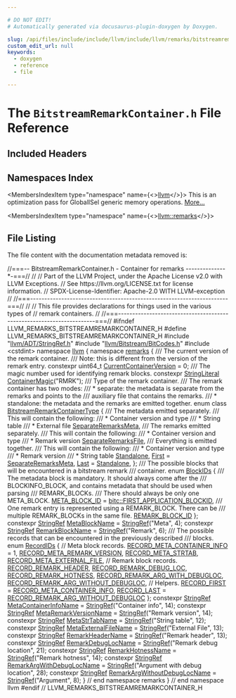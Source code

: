 ```yaml
---

# DO NOT EDIT!
# Automatically generated via docusaurus-plugin-doxygen by Doxygen.

slug: /api/files/include/include/llvm/include/llvm/remarks/bitstreamremarkcontainer-h
custom_edit_url: null
keywords:
  - doxygen
  - reference
  - file

---
```





# The `BitstreamRemarkContainer.h` File Reference

<DoxygenPage pluginConfig={pluginConfig}>



## Included Headers

<IncludesList>
<IncludesListItem
  filePath="llvm/ADT/StringRef.h"
  permalink="/docs/api/files/include/include/llvm/include/llvm/adt/stringref-h"
  isLocal="true" />
<IncludesListItem
  filePath="llvm/Bitstream/BitCodes.h"
  permalink="/docs/api/files/include/include/llvm/include/llvm/bitstream/bitcodes-h"
  isLocal="true" />
<IncludesListItem
  filePath="cstdint"
  permalink=""
  isLocal="false" />
</IncludesList>

## Namespaces Index

<MembersIndex>

<MembersIndexItem
  type="namespace"
  name={<><a href="/docs/api/namespaces/llvm">llvm</a></>}>
This is an optimization pass for GlobalISel generic memory operations. <a href="/docs/api/namespaces/llvm/#details">More...</a>
</MembersIndexItem>

<MembersIndexItem
  type="namespace"
  name={<><a href="/docs/api/namespaces/llvm/remarks">llvm::remarks</a></>}>
</MembersIndexItem>

</MembersIndex>


## File Listing

The file content with the documentation metadata removed is:

<ProgramListing>

<Link id="l00001" /><CodeLine lineNumber="1"><span class="doxyHighlightComment">//===-- BitstreamRemarkContainer.h - Container for remarks --------------&#42;-===//</span></CodeLine>
<Link id="l00002" /><CodeLine lineNumber="2"><span class="doxyHighlightComment">//</span></CodeLine>
<Link id="l00003" /><CodeLine lineNumber="3"><span class="doxyHighlightComment">// Part of the LLVM Project, under the Apache License v2.0 with LLVM Exceptions.</span></CodeLine>
<Link id="l00004" /><CodeLine lineNumber="4"><span class="doxyHighlightComment">// See https://llvm.org/LICENSE.txt for license information.</span></CodeLine>
<Link id="l00005" /><CodeLine lineNumber="5"><span class="doxyHighlightComment">// SPDX-License-Identifier: Apache-2.0 WITH LLVM-exception</span></CodeLine>
<Link id="l00006" /><CodeLine lineNumber="6"><span class="doxyHighlightComment">//</span></CodeLine>
<Link id="l00007" /><CodeLine lineNumber="7"><span class="doxyHighlightComment">//===----------------------------------------------------------------------===//</span></CodeLine>
<Link id="l00008" /><CodeLine lineNumber="8"><span class="doxyHighlightComment">//</span></CodeLine>
<Link id="l00009" /><CodeLine lineNumber="9"><span class="doxyHighlightComment">// This file provides declarations for things used in the various types of</span></CodeLine>
<Link id="l00010" /><CodeLine lineNumber="10"><span class="doxyHighlightComment">// remark containers.</span></CodeLine>
<Link id="l00011" /><CodeLine lineNumber="11"><span class="doxyHighlightComment">//</span></CodeLine>
<Link id="l00012" /><CodeLine lineNumber="12"><span class="doxyHighlightComment">//===----------------------------------------------------------------------===//</span></CodeLine>
<Link id="l00013" /><CodeLine lineNumber="13"></CodeLine>
<Link id="l00014" /><CodeLine lineNumber="14"><span class="doxyHighlightPreprocessor">#ifndef LLVM&#95;REMARKS&#95;BITSTREAMREMARKCONTAINER&#95;H</span></CodeLine>
<Link id="l00015" /><CodeLine lineNumber="15"><span class="doxyHighlightPreprocessor">#define LLVM&#95;REMARKS&#95;BITSTREAMREMARKCONTAINER&#95;H</span></CodeLine>
<Link id="l00016" /><CodeLine lineNumber="16"></CodeLine>
<Link id="l00017" /><CodeLine lineNumber="17"><span class="doxyHighlightPreprocessor">#include &quot;<a href="/docs/api/files/include/include/llvm/include/llvm/adt/stringref-h">llvm/ADT/StringRef.h</a>&quot;</span></CodeLine>
<Link id="l00018" /><CodeLine lineNumber="18"><span class="doxyHighlightPreprocessor">#include &quot;<a href="/docs/api/files/include/include/llvm/include/llvm/bitstream/bitcodes-h">llvm/Bitstream/BitCodes.h</a>&quot;</span></CodeLine>
<Link id="l00019" /><CodeLine lineNumber="19"><span class="doxyHighlightPreprocessor">#include &lt;cstdint&gt;</span></CodeLine>
<Link id="l00020" /><CodeLine lineNumber="20"></CodeLine>
<Link id="l00021" /><CodeLine lineNumber="21"><span class="doxyHighlightKeyword">namespace </span><span class="doxyHighlight"><a href="/docs/api/namespaces/llvm">llvm</a> &#123;</span></CodeLine>
<Link id="l00022" /><CodeLine lineNumber="22"><span class="doxyHighlightKeyword">namespace </span><span class="doxyHighlight"><a href="/docs/api/namespaces/llvm/remarks">remarks</a> &#123;</span></CodeLine>
<Link id="l00023" /><CodeLine lineNumber="23"></CodeLine>
<Link id="l00024" /><CodeLine lineNumber="24"><span class="doxyHighlightComment">/// The current version of the remark container.</span></CodeLine>
<Link id="l00025" /><CodeLine lineNumber="25"><span class="doxyHighlightComment">/// Note: this is different from the version of the remark entry.</span></CodeLine>
<Link id="l00026" /><CodeLine lineNumber="26" lineLink="/docs/api/namespaces/llvm/remarks/#a3f42c1ba51663eaef716aaed6589efce"><span class="doxyHighlightKeyword">constexpr</span><span class="doxyHighlight"> uint64&#95;t <a href="/docs/api/namespaces/llvm/remarks/#a3f42c1ba51663eaef716aaed6589efce">CurrentContainerVersion</a> = 0;</span></CodeLine>
<Link id="l00027" /><CodeLine lineNumber="27"><span class="doxyHighlightComment">/// The magic number used for identifying remark blocks.</span></CodeLine>
<Link id="l00028" /><CodeLine lineNumber="28" lineLink="/docs/api/namespaces/llvm/remarks/#acc638ffc46bd235e04176e244948a300"><span class="doxyHighlightKeyword">constexpr</span><span class="doxyHighlight"> <a href="/docs/api/classes/llvm/stringliteral">StringLiteral</a> <a href="/docs/api/namespaces/llvm/remarks/#acc638ffc46bd235e04176e244948a300">ContainerMagic</a>(</span><span class="doxyHighlightStringLiteral">&quot;RMRK&quot;</span><span class="doxyHighlight">);</span></CodeLine>
<Link id="l00029" /><CodeLine lineNumber="29"></CodeLine>
<Link id="l00030" /><CodeLine lineNumber="30"><span class="doxyHighlightComment">/// Type of the remark container.</span></CodeLine>
<Link id="l00031" /><CodeLine lineNumber="31"><span class="doxyHighlightComment">/// The remark container has two modes:</span></CodeLine>
<Link id="l00032" /><CodeLine lineNumber="32"><span class="doxyHighlightComment">/// &#42; separate: the metadata is separate from the remarks and points to the</span></CodeLine>
<Link id="l00033" /><CodeLine lineNumber="33"><span class="doxyHighlightComment">///             auxiliary file that contains the remarks.</span></CodeLine>
<Link id="l00034" /><CodeLine lineNumber="34"><span class="doxyHighlightComment">/// &#42; standalone: the metadata and the remarks are emitted together.</span></CodeLine>
<Link id="l00035" /><CodeLine lineNumber="35" lineLink="/docs/api/namespaces/llvm/remarks/#a07f17102dd54c318b10c6c6009e27e1e"><span class="doxyHighlightKeyword">enum class</span><span class="doxyHighlight"> <a href="/docs/api/namespaces/llvm/remarks/#a07f17102dd54c318b10c6c6009e27e1e">BitstreamRemarkContainerType</a> &#123;</span></CodeLine>
<Link id="l00036" /><CodeLine lineNumber="36"><span class="doxyHighlightComment">  /// The metadata emitted separately.</span></CodeLine>
<Link id="l00037" /><CodeLine lineNumber="37"><span class="doxyHighlightComment">  /// This will contain the following:</span></CodeLine>
<Link id="l00038" /><CodeLine lineNumber="38"><span class="doxyHighlightComment">  /// &#42; Container version and type</span></CodeLine>
<Link id="l00039" /><CodeLine lineNumber="39"><span class="doxyHighlightComment">  /// &#42; String table</span></CodeLine>
<Link id="l00040" /><CodeLine lineNumber="40"><span class="doxyHighlightComment">  /// &#42; External file</span></CodeLine>
<Link id="l00041" /><CodeLine lineNumber="41" lineLink="/docs/api/namespaces/llvm/remarks/#a07f17102dd54c318b10c6c6009e27e1ea4169738237fc9d6c1463bd5260de6c91"><span class="doxyHighlight">  <a href="/docs/api/namespaces/llvm/remarks/#a07f17102dd54c318b10c6c6009e27e1ea4169738237fc9d6c1463bd5260de6c91">SeparateRemarksMeta</a>,</span></CodeLine>
<Link id="l00042" /><CodeLine lineNumber="42"><span class="doxyHighlightComment">  /// The remarks emitted separately.</span></CodeLine>
<Link id="l00043" /><CodeLine lineNumber="43"><span class="doxyHighlightComment">  /// This will contain the following:</span></CodeLine>
<Link id="l00044" /><CodeLine lineNumber="44"><span class="doxyHighlightComment">  /// &#42; Container version and type</span></CodeLine>
<Link id="l00045" /><CodeLine lineNumber="45"><span class="doxyHighlightComment">  /// &#42; Remark version</span></CodeLine>
<Link id="l00046" /><CodeLine lineNumber="46" lineLink="/docs/api/namespaces/llvm/remarks/#a07f17102dd54c318b10c6c6009e27e1ea2a431092369d68b3ddf5f61852fee1a9"><span class="doxyHighlight">  <a href="/docs/api/namespaces/llvm/remarks/#a07f17102dd54c318b10c6c6009e27e1ea2a431092369d68b3ddf5f61852fee1a9">SeparateRemarksFile</a>,</span></CodeLine>
<Link id="l00047" /><CodeLine lineNumber="47"><span class="doxyHighlightComment">  /// Everything is emitted together.</span></CodeLine>
<Link id="l00048" /><CodeLine lineNumber="48"><span class="doxyHighlightComment">  /// This will contain the following:</span></CodeLine>
<Link id="l00049" /><CodeLine lineNumber="49"><span class="doxyHighlightComment">  /// &#42; Container version and type</span></CodeLine>
<Link id="l00050" /><CodeLine lineNumber="50"><span class="doxyHighlightComment">  /// &#42; Remark version</span></CodeLine>
<Link id="l00051" /><CodeLine lineNumber="51"><span class="doxyHighlightComment">  /// &#42; String table</span></CodeLine>
<Link id="l00052" /><CodeLine lineNumber="52" lineLink="/docs/api/namespaces/llvm/remarks/#a07f17102dd54c318b10c6c6009e27e1ea5c80f101108a356211fcb26b3f83eabb"><span class="doxyHighlight">  <a href="/docs/api/namespaces/llvm/remarks/#a07f17102dd54c318b10c6c6009e27e1ea5c80f101108a356211fcb26b3f83eabb">Standalone</a>,</span></CodeLine>
<Link id="l00053" /><CodeLine lineNumber="53" lineLink="/docs/api/namespaces/llvm/remarks/#a07f17102dd54c318b10c6c6009e27e1ea7fb55ed0b7a30342ba6da306428cae04"><span class="doxyHighlight">  <a href="/docs/api/namespaces/llvm/remarks/#a07f17102dd54c318b10c6c6009e27e1ea7fb55ed0b7a30342ba6da306428cae04">First</a> = <a href="/docs/api/namespaces/llvm/remarks/#a07f17102dd54c318b10c6c6009e27e1ea4169738237fc9d6c1463bd5260de6c91">SeparateRemarksMeta</a>,</span></CodeLine>
<Link id="l00054" /><CodeLine lineNumber="54" lineLink="/docs/api/namespaces/llvm/remarks/#a07f17102dd54c318b10c6c6009e27e1ead55b30607c2a9a2616347d6edb789f6b"><span class="doxyHighlight">  <a href="/docs/api/namespaces/llvm/remarks/#a07f17102dd54c318b10c6c6009e27e1ead55b30607c2a9a2616347d6edb789f6b">Last</a> = <a href="/docs/api/namespaces/llvm/remarks/#a07f17102dd54c318b10c6c6009e27e1ea5c80f101108a356211fcb26b3f83eabb">Standalone</a>,</span></CodeLine>
<Link id="l00055" /><CodeLine lineNumber="55"><span class="doxyHighlight">&#125;;</span></CodeLine>
<Link id="l00056" /><CodeLine lineNumber="56"></CodeLine>
<Link id="l00057" /><CodeLine lineNumber="57"><span class="doxyHighlightComment">/// The possible blocks that will be encountered in a bitstream remark</span></CodeLine>
<Link id="l00058" /><CodeLine lineNumber="58"><span class="doxyHighlightComment">/// container.</span></CodeLine>
<Link id="l00059" /><CodeLine lineNumber="59" lineLink="/docs/api/namespaces/llvm/remarks/#a30a2d98c5581ada910c6b48afde25d7f"><span class="doxyHighlightKeyword">enum</span><span class="doxyHighlight"> <a href="/docs/api/namespaces/llvm/remarks/#a30a2d98c5581ada910c6b48afde25d7f">BlockIDs</a> &#123;</span></CodeLine>
<Link id="l00060" /><CodeLine lineNumber="60"><span class="doxyHighlightComment">  /// The metadata block is mandatory. It should always come after the</span></CodeLine>
<Link id="l00061" /><CodeLine lineNumber="61"><span class="doxyHighlightComment">  /// BLOCKINFO&#95;BLOCK, and contains metadata that should be used when parsing</span></CodeLine>
<Link id="l00062" /><CodeLine lineNumber="62"><span class="doxyHighlightComment">  /// REMARK&#95;BLOCKs.</span></CodeLine>
<Link id="l00063" /><CodeLine lineNumber="63"><span class="doxyHighlightComment">  /// There should always be only one META&#95;BLOCK.</span></CodeLine>
<Link id="l00064" /><CodeLine lineNumber="64" lineLink="/docs/api/namespaces/llvm/remarks/#a30a2d98c5581ada910c6b48afde25d7fa96cbb9f0138fc55670ed8eced6af857d"><span class="doxyHighlight">  <a href="/docs/api/namespaces/llvm/remarks/#a30a2d98c5581ada910c6b48afde25d7fa96cbb9f0138fc55670ed8eced6af857d">META&#95;BLOCK&#95;ID</a> = <a href="/docs/api/namespaces/llvm/bitc/#a8cd4dd534ba6c31e93a88ca286c4f0e5ace7b0ab991cf2f44fb20f2f69cd3fdaa">bitc::FIRST&#95;APPLICATION&#95;BLOCKID</a>,</span></CodeLine>
<Link id="l00065" /><CodeLine lineNumber="65"><span class="doxyHighlightComment">  /// One remark entry is represented using a REMARK&#95;BLOCK. There can be</span></CodeLine>
<Link id="l00066" /><CodeLine lineNumber="66"><span class="doxyHighlightComment">  /// multiple REMARK&#95;BLOCKs in the same file.</span></CodeLine>
<Link id="l00067" /><CodeLine lineNumber="67" lineLink="/docs/api/namespaces/llvm/remarks/#a30a2d98c5581ada910c6b48afde25d7fa6bbe4805277c5857c0c4b7abe5253525"><span class="doxyHighlight">  <a href="/docs/api/namespaces/llvm/remarks/#a30a2d98c5581ada910c6b48afde25d7fa6bbe4805277c5857c0c4b7abe5253525">REMARK&#95;BLOCK&#95;ID</a></span></CodeLine>
<Link id="l00068" /><CodeLine lineNumber="68"><span class="doxyHighlight">&#125;;</span></CodeLine>
<Link id="l00069" /><CodeLine lineNumber="69"></CodeLine>
<Link id="l00070" /><CodeLine lineNumber="70" lineLink="/docs/api/namespaces/llvm/remarks/#a77f13ca388c6b1db5b3d3bb898c46fdf"><span class="doxyHighlightKeyword">constexpr</span><span class="doxyHighlight"> <a href="/docs/api/classes/llvm/stringref">StringRef</a> <a href="/docs/api/namespaces/llvm/remarks/#a77f13ca388c6b1db5b3d3bb898c46fdf">MetaBlockName</a> = <a href="/docs/api/classes/llvm/stringref">StringRef</a>(</span><span class="doxyHighlightStringLiteral">&quot;Meta&quot;</span><span class="doxyHighlight">, 4);</span></CodeLine>
<Link id="l00071" /><CodeLine lineNumber="71" lineLink="/docs/api/namespaces/llvm/remarks/#a0759084cfd0a1be0cb02b8591834e1c8"><span class="doxyHighlightKeyword">constexpr</span><span class="doxyHighlight"> <a href="/docs/api/classes/llvm/stringref">StringRef</a> <a href="/docs/api/namespaces/llvm/remarks/#a0759084cfd0a1be0cb02b8591834e1c8">RemarkBlockName</a> = <a href="/docs/api/classes/llvm/stringref">StringRef</a>(</span><span class="doxyHighlightStringLiteral">&quot;Remark&quot;</span><span class="doxyHighlight">, 6);</span></CodeLine>
<Link id="l00072" /><CodeLine lineNumber="72"></CodeLine>
<Link id="l00073" /><CodeLine lineNumber="73"><span class="doxyHighlightComment">/// The possible records that can be encountered in the previously described</span></CodeLine>
<Link id="l00074" /><CodeLine lineNumber="74"><span class="doxyHighlightComment">/// blocks.</span></CodeLine>
<Link id="l00075" /><CodeLine lineNumber="75" lineLink="/docs/api/namespaces/llvm/remarks/#aeef144afcf67defcc6b922ea2612a83f"><span class="doxyHighlightKeyword">enum</span><span class="doxyHighlight"> <a href="/docs/api/namespaces/llvm/remarks/#aeef144afcf67defcc6b922ea2612a83f">RecordIDs</a> &#123;</span></CodeLine>
<Link id="l00076" /><CodeLine lineNumber="76"><span class="doxyHighlight">  </span><span class="doxyHighlightComment">// Meta block records.</span></CodeLine>
<Link id="l00077" /><CodeLine lineNumber="77" lineLink="/docs/api/namespaces/llvm/remarks/#aeef144afcf67defcc6b922ea2612a83fab594601a3780245b09d12bc9827eaafa"><span class="doxyHighlight">  <a href="/docs/api/namespaces/llvm/remarks/#aeef144afcf67defcc6b922ea2612a83fab594601a3780245b09d12bc9827eaafa">RECORD&#95;META&#95;CONTAINER&#95;INFO</a> = 1,</span></CodeLine>
<Link id="l00078" /><CodeLine lineNumber="78" lineLink="/docs/api/namespaces/llvm/remarks/#aeef144afcf67defcc6b922ea2612a83fa3257414078656415dda5988b7a497fbf"><span class="doxyHighlight">  <a href="/docs/api/namespaces/llvm/remarks/#aeef144afcf67defcc6b922ea2612a83fa3257414078656415dda5988b7a497fbf">RECORD&#95;META&#95;REMARK&#95;VERSION</a>,</span></CodeLine>
<Link id="l00079" /><CodeLine lineNumber="79" lineLink="/docs/api/namespaces/llvm/remarks/#aeef144afcf67defcc6b922ea2612a83fa67132c432a4ef085fa04581bf9964ee9"><span class="doxyHighlight">  <a href="/docs/api/namespaces/llvm/remarks/#aeef144afcf67defcc6b922ea2612a83fa67132c432a4ef085fa04581bf9964ee9">RECORD&#95;META&#95;STRTAB</a>,</span></CodeLine>
<Link id="l00080" /><CodeLine lineNumber="80" lineLink="/docs/api/namespaces/llvm/remarks/#aeef144afcf67defcc6b922ea2612a83faec8eaa274dde3835551571eb0fe9a985"><span class="doxyHighlight">  <a href="/docs/api/namespaces/llvm/remarks/#aeef144afcf67defcc6b922ea2612a83faec8eaa274dde3835551571eb0fe9a985">RECORD&#95;META&#95;EXTERNAL&#95;FILE</a>,</span></CodeLine>
<Link id="l00081" /><CodeLine lineNumber="81"><span class="doxyHighlight">  </span><span class="doxyHighlightComment">// Remark block records.</span></CodeLine>
<Link id="l00082" /><CodeLine lineNumber="82" lineLink="/docs/api/namespaces/llvm/remarks/#aeef144afcf67defcc6b922ea2612a83fad48248d7c205d6a54125b2b6c10bb5cb"><span class="doxyHighlight">  <a href="/docs/api/namespaces/llvm/remarks/#aeef144afcf67defcc6b922ea2612a83fad48248d7c205d6a54125b2b6c10bb5cb">RECORD&#95;REMARK&#95;HEADER</a>,</span></CodeLine>
<Link id="l00083" /><CodeLine lineNumber="83" lineLink="/docs/api/namespaces/llvm/remarks/#aeef144afcf67defcc6b922ea2612a83fad5259ac7c5361f20e4ee591fb5d1c536"><span class="doxyHighlight">  <a href="/docs/api/namespaces/llvm/remarks/#aeef144afcf67defcc6b922ea2612a83fad5259ac7c5361f20e4ee591fb5d1c536">RECORD&#95;REMARK&#95;DEBUG&#95;LOC</a>,</span></CodeLine>
<Link id="l00084" /><CodeLine lineNumber="84" lineLink="/docs/api/namespaces/llvm/remarks/#aeef144afcf67defcc6b922ea2612a83fab81a5e37436c29b092e2a6a6db252d7b"><span class="doxyHighlight">  <a href="/docs/api/namespaces/llvm/remarks/#aeef144afcf67defcc6b922ea2612a83fab81a5e37436c29b092e2a6a6db252d7b">RECORD&#95;REMARK&#95;HOTNESS</a>,</span></CodeLine>
<Link id="l00085" /><CodeLine lineNumber="85" lineLink="/docs/api/namespaces/llvm/remarks/#aeef144afcf67defcc6b922ea2612a83fab47a0f52d7a068b383bb8efa7bc4c964"><span class="doxyHighlight">  <a href="/docs/api/namespaces/llvm/remarks/#aeef144afcf67defcc6b922ea2612a83fab47a0f52d7a068b383bb8efa7bc4c964">RECORD&#95;REMARK&#95;ARG&#95;WITH&#95;DEBUGLOC</a>,</span></CodeLine>
<Link id="l00086" /><CodeLine lineNumber="86" lineLink="/docs/api/namespaces/llvm/remarks/#aeef144afcf67defcc6b922ea2612a83faaf1240d15cbcc04f12c9c7c36d796a7b"><span class="doxyHighlight">  <a href="/docs/api/namespaces/llvm/remarks/#aeef144afcf67defcc6b922ea2612a83faaf1240d15cbcc04f12c9c7c36d796a7b">RECORD&#95;REMARK&#95;ARG&#95;WITHOUT&#95;DEBUGLOC</a>,</span></CodeLine>
<Link id="l00087" /><CodeLine lineNumber="87"><span class="doxyHighlight">  </span><span class="doxyHighlightComment">// Helpers.</span></CodeLine>
<Link id="l00088" /><CodeLine lineNumber="88" lineLink="/docs/api/namespaces/llvm/remarks/#aeef144afcf67defcc6b922ea2612a83fa6605dea26f9d10771db78194e8b647e3"><span class="doxyHighlight">  <a href="/docs/api/namespaces/llvm/remarks/#aeef144afcf67defcc6b922ea2612a83fa6605dea26f9d10771db78194e8b647e3">RECORD&#95;FIRST</a> = <a href="/docs/api/namespaces/llvm/remarks/#aeef144afcf67defcc6b922ea2612a83fab594601a3780245b09d12bc9827eaafa">RECORD&#95;META&#95;CONTAINER&#95;INFO</a>,</span></CodeLine>
<Link id="l00089" /><CodeLine lineNumber="89" lineLink="/docs/api/namespaces/llvm/remarks/#aeef144afcf67defcc6b922ea2612a83fa74157f8b8c13b1879bd0425953c031ea"><span class="doxyHighlight">  <a href="/docs/api/namespaces/llvm/remarks/#aeef144afcf67defcc6b922ea2612a83fa74157f8b8c13b1879bd0425953c031ea">RECORD&#95;LAST</a> = <a href="/docs/api/namespaces/llvm/remarks/#aeef144afcf67defcc6b922ea2612a83faaf1240d15cbcc04f12c9c7c36d796a7b">RECORD&#95;REMARK&#95;ARG&#95;WITHOUT&#95;DEBUGLOC</a></span></CodeLine>
<Link id="l00090" /><CodeLine lineNumber="90"><span class="doxyHighlight">&#125;;</span></CodeLine>
<Link id="l00091" /><CodeLine lineNumber="91"></CodeLine>
<Link id="l00092" /><CodeLine lineNumber="92" lineLink="/docs/api/namespaces/llvm/remarks/#ab466e6828a9a212832f5880878e14d3c"><span class="doxyHighlightKeyword">constexpr</span><span class="doxyHighlight"> <a href="/docs/api/classes/llvm/stringref">StringRef</a> <a href="/docs/api/namespaces/llvm/remarks/#ab466e6828a9a212832f5880878e14d3c">MetaContainerInfoName</a> = <a href="/docs/api/classes/llvm/stringref">StringRef</a>(</span><span class="doxyHighlightStringLiteral">&quot;Container info&quot;</span><span class="doxyHighlight">, 14);</span></CodeLine>
<Link id="l00093" /><CodeLine lineNumber="93" lineLink="/docs/api/namespaces/llvm/remarks/#a58b7d38dc5638703d1dc9ff7cce5872c"><span class="doxyHighlightKeyword">constexpr</span><span class="doxyHighlight"> <a href="/docs/api/classes/llvm/stringref">StringRef</a> <a href="/docs/api/namespaces/llvm/remarks/#a58b7d38dc5638703d1dc9ff7cce5872c">MetaRemarkVersionName</a> = <a href="/docs/api/classes/llvm/stringref">StringRef</a>(</span><span class="doxyHighlightStringLiteral">&quot;Remark version&quot;</span><span class="doxyHighlight">, 14);</span></CodeLine>
<Link id="l00094" /><CodeLine lineNumber="94" lineLink="/docs/api/namespaces/llvm/remarks/#a3e5568f39f022fa7181d124f3e54dbb7"><span class="doxyHighlightKeyword">constexpr</span><span class="doxyHighlight"> <a href="/docs/api/classes/llvm/stringref">StringRef</a> <a href="/docs/api/namespaces/llvm/remarks/#a3e5568f39f022fa7181d124f3e54dbb7">MetaStrTabName</a> = <a href="/docs/api/classes/llvm/stringref">StringRef</a>(</span><span class="doxyHighlightStringLiteral">&quot;String table&quot;</span><span class="doxyHighlight">, 12);</span></CodeLine>
<Link id="l00095" /><CodeLine lineNumber="95" lineLink="/docs/api/namespaces/llvm/remarks/#adae35d03ba055f25fc95a9be115921e3"><span class="doxyHighlightKeyword">constexpr</span><span class="doxyHighlight"> <a href="/docs/api/classes/llvm/stringref">StringRef</a> <a href="/docs/api/namespaces/llvm/remarks/#adae35d03ba055f25fc95a9be115921e3">MetaExternalFileName</a> = <a href="/docs/api/classes/llvm/stringref">StringRef</a>(</span><span class="doxyHighlightStringLiteral">&quot;External File&quot;</span><span class="doxyHighlight">, 13);</span></CodeLine>
<Link id="l00096" /><CodeLine lineNumber="96" lineLink="/docs/api/namespaces/llvm/remarks/#ab4d17c35a7e3a10739ced57234d1578c"><span class="doxyHighlightKeyword">constexpr</span><span class="doxyHighlight"> <a href="/docs/api/classes/llvm/stringref">StringRef</a> <a href="/docs/api/namespaces/llvm/remarks/#ab4d17c35a7e3a10739ced57234d1578c">RemarkHeaderName</a> = <a href="/docs/api/classes/llvm/stringref">StringRef</a>(</span><span class="doxyHighlightStringLiteral">&quot;Remark header&quot;</span><span class="doxyHighlight">, 13);</span></CodeLine>
<Link id="l00097" /><CodeLine lineNumber="97" lineLink="/docs/api/namespaces/llvm/remarks/#aff0ebf16870352d7db8ce51b03cae117"><span class="doxyHighlightKeyword">constexpr</span><span class="doxyHighlight"> <a href="/docs/api/classes/llvm/stringref">StringRef</a> <a href="/docs/api/namespaces/llvm/remarks/#aff0ebf16870352d7db8ce51b03cae117">RemarkDebugLocName</a> = <a href="/docs/api/classes/llvm/stringref">StringRef</a>(</span><span class="doxyHighlightStringLiteral">&quot;Remark debug location&quot;</span><span class="doxyHighlight">, 21);</span></CodeLine>
<Link id="l00098" /><CodeLine lineNumber="98" lineLink="/docs/api/namespaces/llvm/remarks/#a2395c19ea0f854bdda64e67246cae15b"><span class="doxyHighlightKeyword">constexpr</span><span class="doxyHighlight"> <a href="/docs/api/classes/llvm/stringref">StringRef</a> <a href="/docs/api/namespaces/llvm/remarks/#a2395c19ea0f854bdda64e67246cae15b">RemarkHotnessName</a> = <a href="/docs/api/classes/llvm/stringref">StringRef</a>(</span><span class="doxyHighlightStringLiteral">&quot;Remark hotness&quot;</span><span class="doxyHighlight">, 14);</span></CodeLine>
<Link id="l00099" /><CodeLine lineNumber="99" lineLink="/docs/api/namespaces/llvm/remarks/#a33ae48f00781a97a560552ef504e5871"><span class="doxyHighlightKeyword">constexpr</span><span class="doxyHighlight"> <a href="/docs/api/classes/llvm/stringref">StringRef</a> <a href="/docs/api/namespaces/llvm/remarks/#a33ae48f00781a97a560552ef504e5871">RemarkArgWithDebugLocName</a> =</span></CodeLine>
<Link id="l00100" /><CodeLine lineNumber="100"><span class="doxyHighlight">    <a href="/docs/api/classes/llvm/stringref">StringRef</a>(</span><span class="doxyHighlightStringLiteral">&quot;Argument with debug location&quot;</span><span class="doxyHighlight">, 28);</span></CodeLine>
<Link id="l00101" /><CodeLine lineNumber="101" lineLink="/docs/api/namespaces/llvm/remarks/#ae43a4d0711727eb9e7a49062478f46f5"><span class="doxyHighlightKeyword">constexpr</span><span class="doxyHighlight"> <a href="/docs/api/classes/llvm/stringref">StringRef</a> <a href="/docs/api/namespaces/llvm/remarks/#ae43a4d0711727eb9e7a49062478f46f5">RemarkArgWithoutDebugLocName</a> = <a href="/docs/api/classes/llvm/stringref">StringRef</a>(</span><span class="doxyHighlightStringLiteral">&quot;Argument&quot;</span><span class="doxyHighlight">, 8);</span></CodeLine>
<Link id="l00102" /><CodeLine lineNumber="102"></CodeLine>
<Link id="l00103" /><CodeLine lineNumber="103"><span class="doxyHighlight">&#125; </span><span class="doxyHighlightComment">// end namespace remarks</span></CodeLine>
<Link id="l00104" /><CodeLine lineNumber="104"><span class="doxyHighlight">&#125; </span><span class="doxyHighlightComment">// end namespace llvm</span></CodeLine>
<Link id="l00105" /><CodeLine lineNumber="105"></CodeLine>
<Link id="l00106" /><CodeLine lineNumber="106"><span class="doxyHighlightPreprocessor">#endif </span><span class="doxyHighlightComment">// LLVM&#95;REMARKS&#95;BITSTREAMREMARKCONTAINER&#95;H</span></CodeLine>

</ProgramListing>


</DoxygenPage>
